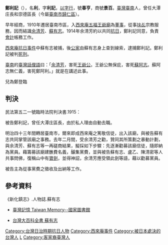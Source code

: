 {{Multiple issues|
{{nofootnotes|time=2011-07-14T17:48:51+00:00}}
{{refimprove|time=2011-07-14T17:48:51+00:00}}
}}
{{Infobox Hokkien name
| title      = 鄭利記
| hanji      = 鄭利記
| poj        = {{lang|nan|Tēⁿ Lī-kì}}
| sinbhundzi = 
| hanlo      = 
| tl         = Tēnn Lī-kì
| bp         = 
| hongim     = ㄉㆥ⊦ㄌㄧ⊦ㄍㄧᒻ
| hokkienipa = 
| lm         = 
| image      = 
| image_size = 
| caption    = 
}}
'''鄭利記'''（{{bd|1874年||1915年}}），名'''利'''，字'''利記'''，[[以字行|以字行]]，號'''春亨'''，商號'''景百'''。[[臺灣|臺灣]][[臺南|臺南]]人，曾任大潭庄長和崇德區長（今屬[[臺南市|臺南市]][[歸仁區|歸仁區]]）。

早年經商，1910年遷居臺南市區，入[[臺南西來庵|西來庵五福王爺廟]]為[[董事|董事]]，從事[[扶乩|扶乩]]宗教服務，因而結識[[余清芳|余清芳]]、[[蘇有志|蘇有志]]。1914年余清芳約以共同[[抗日|抗日]]，鄭利記同意，負責[[會計|會計]]帳務工作。

[[西來庵事件|西來庵抗日事件]]中蘇有志被捕，後[[公家|公家]]由蘇有志身上查到線索，逮捕鄭利記。鄭利記被判[[死刑|死刑]]。

[[臺南|臺南]]的[[臺灣話|臺灣話]][[俚語|俚語]]曰：「[[余清芳|余清芳]]，害死[[五福王爺|王爺公]]。王爺公無保庇，害死[[蘇有志|蘇阿志]]。蘇阿志無仁義，害死鄭阿利。」就是在講述此事。

兒為鄭登臨

==判決==
民法第五二一號臨時法院判決書.1915：

被告鄭利記，曾任大潭庄區長，由於私人理由自動去職。

明治四十三年間轉居臺南市，爾來即成西來庵之篤敬信徒，出入該廟，與被告蘇有志共同掌管該廟之事務。去年二月間，受余清芳之勸，贊同其所策劃之暴動計劃，與余清芳、蘇有志等一再磋商結果，擬採如下步驟：先逐漸勸募該廟信徒，隨即納為黨員。藉籌募該廟建醮費名義，醵集黨費，並與被告蘇有志、盧乙、陳清密等人共事問佛，復稱山中有[[寶劍|寶劍]]，並得神詔，余清芳應受領此劍等語，藉以勸募黨員。

被告主為從事黨費之徵收及出納等工作。

==參考資料==
《新化鎮志》.人物誌.蘇有志

*[http://memory.ncl.edu.tw/tm_cgi/hypage.cgi?HYPAGE=toolbox_figure_detail.hpg&subject_name=%e8%87%ba%e7%81%a3%e6%ad%b7%e5%8f%b2%e4%ba%ba%e7%89%a9%e5%b0%8f%e5%82%b3%2d%2d%e6%98%8e%e6%b8%85%e6%9a%a8%e6%97%a5%e6%93%9a%e6%99%82%e6%9c%9f&subject_url=toolbox_figure.hpg&project_id=twpeop&dtd_id=15&xml_id=0000300858 臺灣記憶 Taiwan Memory--國家圖書館]

*[http://nrch.culture.tw/twpedia.aspx?id=24574 台灣大百科全書 蘇有志] {{Wayback|url=http://nrch.culture.tw/twpedia.aspx?id=24574 |date=20160307091053 }}

{{DEFAULTSORT:J鄭}}
[[Category:台灣日治時期抗日人物|Category:台灣日治時期抗日人物]]
[[Category:西來庵事件|Category:西來庵事件]]
[[Category:被日本處決的台灣人|Category:被日本處決的台灣人]]
[[Category:鄭姓|L]]
[[Category:客家裔臺灣人|Category:客家裔臺灣人]]